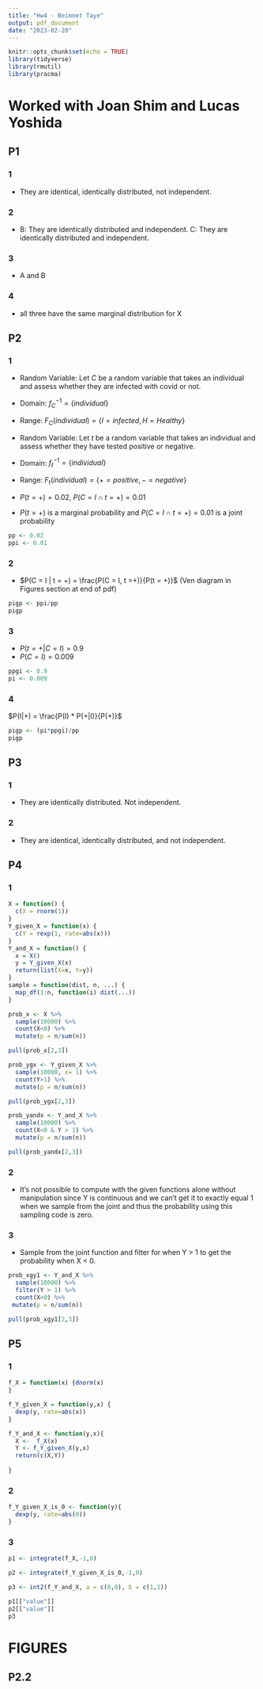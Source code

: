 ```yaml
---
title: "Hw4 - Beimnet Taye"
output: pdf_document
date: "2023-02-20"
---
```


```r
knitr::opts_chunk$set(echo = TRUE)
library(tidyverse)
library(rmutil)
library(pracma)
```
# Worked with Joan Shim and Lucas Yoshida
## P1

### 1

-   They are identical, identically distributed, not independent.

### 2

-   B: They are identically distributed and independent. C: They are identically distributed and independent.

### 3

-   A and B

### 4

-   all three have the same marginal distribution for X

## P2

### 1

-   Random Variable: Let $C$ be a random variable that takes an individual and assess whether they are infected with covid or not.

-   Domain: $f^{-1}_C = \{individual\}$

-   Range: $F_C(individual) = \{I = infected, H = Healthy\}$

-   Random Variable: Let $t$ be a random variable that takes an individual and assess whether they have tested positive or negative.

-   Domain: $f^{-1}_t = \{individual\}$

-   Range: $F_t(individual) = \{+ = positive, - = negative \}$

-   $P(t =+) = 0.02 \text{, } P(C = I\cap t = +) = 0.01$

-   $P(t =+)$ is a marginal probability and $P(C = I\cap t = +) = 0.01$ is a joint probability

```r
pp <- 0.02
ppi <- 0.01
```

### 2

-   $P(C = I | t = +) = \frac{P(C = I, t =+)}{P(t = +)}$ (Ven diagram in Figures section at end of pdf)

```r
pigp <- ppi/pp
pigp
```

### 3

-   $P(t = +|C=I) = 0.9$
-   $P(C = I) = 0.009$

```r
ppgi <- 0.9
pi <- 0.009
```

### 4

$P(I|+) = \frac{P(I) * P(+|I)}{P(+)}$

```r
pigp <- (pi*ppgi)/pp
pigp
```

## P3

### 1

-   They are identically distributed. Not independent.

### 2

-   They are identical, identically distributed, and not independent.

## P4

### 1

```r
X = function() {
  c(X = rnorm(1))
}
Y_given_X = function(x) {
  c(Y = rexp(1, rate=abs(x)))
}
Y_and_X = function() {
  x = X()
  y = Y_given_X(x)
  return(list(X=x, Y=y))
}
sample = function(dist, n, ...) {
  map_df(1:n, function(i) dist(...))
}

prob_x <- X %>% 
  sample(10000) %>% 
  count(X<0) %>% 
  mutate(p = n/sum(n))

pull(prob_x[2,3])

prob_ygx <- Y_given_X %>% 
  sample(10000, x= 1) %>% 
  count(Y>1) %>% 
  mutate(p = n/sum(n))

pull(prob_ygx[2,3])

prob_yandx <- Y_and_X %>% 
  sample(10000) %>% 
  count(X<0 & Y > 1) %>% 
  mutate(p = n/sum(n))

pull(prob_yandx[2,3])
```

### 2

-   It's not possible to compute with the given functions alone without manipulation since Y is continuous and we can't get it to exactly equal 1 when we sample from the joint and thus the probability using this sampling code is zero.

### 3

-   Sample from the joint function and filter for when Y > 1 to get the probability when X < 0.

```r
prob_xgy1 <- Y_and_X %>% 
  sample(10000) %>% 
  filter(Y > 1) %>%
  count(X<0) %>% 
 mutate(p = n/sum(n))

pull(prob_xgy1[2,3])
```

## P5

### 1

```r
f_X = function(x) {dnorm(x)
}

f_Y_given_X = function(y,x) {
  dexp(y, rate=abs(x))
}

f_Y_and_X <- function(y,x){
  X <-  f_X(x)
  Y <- f_Y_given_X(y,x)
  return(c(X,Y))
  
}
```

### 2

```r
f_Y_given_X_is_0 <- function(y){
  dexp(y, rate=abs(0))
}
```

### 3

```r
p1 <- integrate(f_X,-1,0)

p2 <- integrate(f_Y_given_X_is_0,-1,0)

p3 <- int2(f_Y_and_X, a = c(0,0), b = c(1,1))

p1[["value"]]
p2[["value"]]
p3
```
# FIGURES

## P2.2